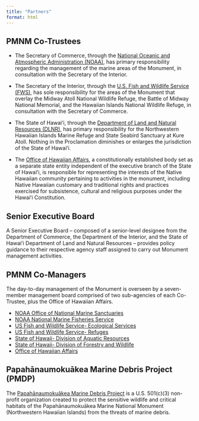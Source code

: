 ```yaml
---
title: "Partners"
format: html
---
```


## PMNM Co-Trustees

-   The Secretary of Commerce, through the [National Oceanic and Atmospheric Administration (NOAA)](http://www.noaa.gov/){.external target="_blank"}, has primary responsibility regarding the management of the marine areas of the Monument, in consultation with the Secretary of the Interior.

-   The Secretary of the Interior, through the [U.S. Fish and Wildlife Service (FWS)](http://www.fws.gov/hawaiianislands/){.external target="_blank"}, has sole responsibility for the areas of the Monument that overlay the Midway Atoll National Wildlife Refuge, the Battle of Midway National Memorial, and the Hawaiian Islands National Wildlife Refuge, in consultation with the Secretary of Commerce.

-   The State of Hawaiʻi, through the [Department of Land and Natural Resources (DLNR)](http://hawaii.gov/dlnr){.external target="_blank"}, has primary responsibility for the Northwestern Hawaiian Islands Marine Refuge and State Seabird Sanctuary at Kure Atoll. Nothing in the Proclamation diminishes or enlarges the jurisdiction of the State of Hawaiʻi.

-   The [Office of Hawaiian Affairs](http://www.oha.org/){.external target="_blank"}, a constitutionally established body set as a separate state entity independent of the executive branch of the State of Hawaiʻi, is responsible for representing the interests of the Native Hawaiian community pertaining to activities in the monument, including Native Hawaiian customary and traditional rights and practices exercised for subsistence, cultural and religious purposes under the Hawaiʻi Constitution.

## Senior Executive Board
A Senior Executive Board – composed of a senior-level designee from the Department of Commerce, the Department of the Interior, and the State of Hawaiʻi Department of Land and Natural Resources – provides policy guidance to their respective agency staff assigned to carry out Monument management activities.

## PMNM Co-Managers
The day-to-day management of the Monument is overseen by a seven-member management board comprised of two sub-agencies of each Co-Trustee, plus the Office of Hawaiian Affairs.

-   [NOAA Office of National Marine Sanctuaries](http://sanctuaries.noaa.gov/)
-   [NOAA National Marine Fisheries Service](http://www.nmfs.noaa.gov/){.external target="_blank"}
-   [US Fish and Wildlife Service- Ecological Services](http://www.fws.gov/pacificislands/){.external target="_blank"}
-   [US Fish and Wildlife Service- Refuges](http://www.fws.gov/refuges/){.external target="_blank"}
-   [State of Hawaii- Division of Aquatic Resources](http://state.hi.us/dlnr/dar/){.external target="_blank"}
-   [State of Hawaii- Division of Forestry and Wildlife](http://dlnr.hawaii.gov/dofaw/){.external target="_blank"}
-   [Office of Hawaiian Affairs](https://www.oha.org/){.external target="_blank"}

## Papahānaumokuākea Marine Debris Project (PMDP)

The [Papahānaumokuākea Marine Debris Project](https://www.pmdphawaii.org/){.external target="_blank"} is a U.S. 501(c)(3) non-profit organization created to protect the sensitive wildlife and critical habitats of the Papahānaumokuākea Marine National Monument (Northwestern Hawaiian Islands) from the threats of marine debris.


